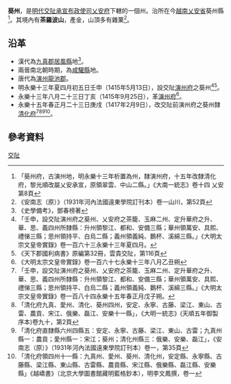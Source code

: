 '''葵州'''，是[[明代|明代]][[交阯承宣布政使司|交阯承宣布政使司]][[乂安府|乂安府]]下轄的一個州。治所在今[[越南|越南]][[乂安省|乂安省]]葵州縣<ref>「葵州府，古演州地，明永樂十三年析置為州，隸演州府，十五年改隸清化府，黎光順改屬乂安承宣，原領翠雲、中山二縣。」《大南一統志》卷十四 乂安 第8頁</ref>。其境內有'''茶羅波山'''，產金，山頂多有雜菓<ref>《安南志（原）》（1931年河內法國遠東學院訂刊本）卷一山川，第52頁</ref>。
== 沿革 ==
* 漢代為[[九真郡|九真郡]][[居風縣|居風縣]]地<ref>《史學備考》，鄧春榜著</ref>。
* 兩晉南北朝時期，為[[咸驩縣|咸驩縣]]地。
* 唐代為[[演州|演州]][[龍池郡|龍池郡]]。
* 明永樂十三年夏四月初五日壬申（1415年5月13日），設交阯[[演州府|演州府]]之葵州<ref>「壬申，設交阯演州府之葵州、乂安府之茶籠、玉麻二州、定升華府之升、華、思、義四州所隸縣：升州領黎江、都和、安備三縣；華州領萬安、具熙、禮悌三縣；思州領持平、白烏二縣；義州領義純、鵝杯、溪綿三縣。」《大明太宗文皇帝實錄》卷一百六十三永樂十三年夏四月。</ref><ref>《天下郡國利病書》原編第32冊，雲貴交阯，第116頁</ref>。
* 永樂十三年八月二十三日丁亥（1415年9月25日），革[[演州府|演州府]]<ref>《大明太宗文皇帝實錄》卷一百六十七永樂十三年八月乙丑朔</ref>。
* 永樂十五年春正月二十三日庚戌（1417年2月9日），改交阯前演州府之葵州隸[[清化府|清化府]]<ref>「壬申，設交阯演州府之葵州、乂安府之茶籠、玉麻二州、定升華府之升、華、思、義四州所隸縣：升州領黎江、都和、安備三縣；華州領萬安、具熙、禮悌三縣；思州領持平、白烏二縣；義州領義純、鵝杯、溪綿三縣。」《大明太宗文皇帝實錄》卷一百八十四永樂十五年春正月戊子朔。</ref><ref>「清化府九真、愛州、清化、葵州四州，安定、永寧、古藤、梁江、東山、古雷、農貢、宋江、俄樂、磊江、安樂十一縣」，《大明一統志》(天順五年御製序本)卷九十，第2頁</ref><ref>「清化府直隸縣六州四縣五：安定、永寧、古藤、梁江、東山、古雷；九真州縣一：農貢；愛州縣一：宋江；葵州；清化州縣三：俄樂、安樂、磊江」，《安南志（原）》（1931年河內法國遠東學院訂刊本）卷一，第35頁</ref><ref>「清化府領四州十一縣：九真州、愛州、葵州、清化州，安定縣、永寧縣、古藤縣、梁江縣、東山縣、古雷縣、農貢縣、宋江縣、俄樂縣、磊江縣、安樂縣」《越嶠書》（北京大學圖書館藏明藍格鈔本），明李文鳳撰，卷一</ref>。
== 參考資料 ==
{{reflist}}
{{交阯承宣布政使司行政區劃}}
[[Category:明朝的州|交阯]]